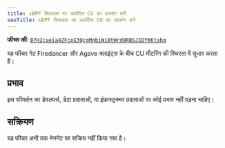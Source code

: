 ```yaml
---
title: sBPF विफलता पर आवंटित CU का उपभोग करें
seoTitle: sBPF विफलता पर आवंटित CU का उपभोग करें
---
```


**फीचर की**:
[`B7H2caeia4ZFcpE3QcgMqbiWiBtWrdBRBSJ1DY6Ktxbq`](https://explorer.solana.com/address/B7H2caeia4ZFcpE3QcgMqbiWiBtWrdBRBSJ1DY6Ktxbq)

यह फीचर गेट Firedancer और Agave क्लाइंट्स के बीच CU मीटरिंग की स्थिरता में सुधार
करता है।

## प्रभाव

इस परिवर्तन का डेवलपर्स, डेटा प्रदाताओं, या इंफ्रास्ट्रक्चर प्रदाताओं पर कोई
प्रभाव नहीं पड़ना चाहिए।

## सक्रियण

यह फीचर अभी तक मेननेट पर सक्रिय नहीं किया गया है।
